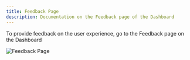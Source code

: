 ```yaml
---
title: Feedback Page
description: Documentation on the Feedback page of the Dashboard
---
```


<PageDescription>

To provide feedback on the user experience, go to the Feedback page on the Dashboard

<ImageGalleryImage alt="Feedback Page" title="Feedback Page" col={15}>

![Feedback Page](./feedback_page.png)
</ImageGalleryImage>


</PageDescription>